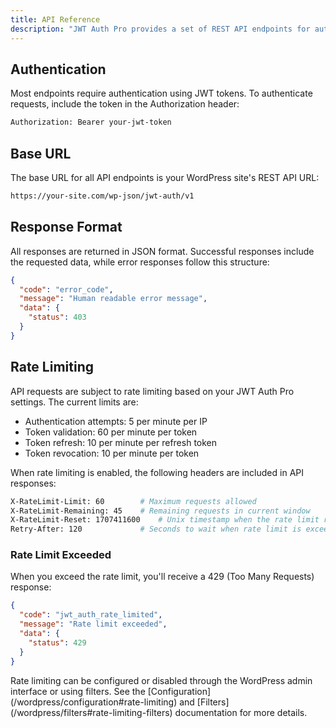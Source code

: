 ```yaml
---
title: API Reference
description: "JWT Auth Pro provides a set of REST API endpoints for authentication and token management. All endpoints are accessible under the `/wp-json/jwt-auth/v1` namespace."
---
```


## Authentication

Most endpoints require authentication using JWT tokens. To authenticate requests, include the token in the Authorization header:

```bash
Authorization: Bearer your-jwt-token
```

## Base URL

The base URL for all API endpoints is your WordPress site's REST API URL:

```bash
https://your-site.com/wp-json/jwt-auth/v1
```

## Response Format

All responses are returned in JSON format. Successful responses include the requested data, while error responses follow this structure:

```json
{
  "code": "error_code",
  "message": "Human readable error message",
  "data": {
    "status": 403
  }
}
```

## Rate Limiting

API requests are subject to rate limiting based on your JWT Auth Pro settings. The current limits are:

- Authentication attempts: 5 per minute per IP
- Token validation: 60 per minute per token
- Token refresh: 10 per minute per refresh token
- Token revocation: 10 per minute per token

When rate limiting is enabled, the following headers are included in API responses:

```bash
X-RateLimit-Limit: 60        # Maximum requests allowed
X-RateLimit-Remaining: 45    # Remaining requests in current window
X-RateLimit-Reset: 1707411600    # Unix timestamp when the rate limit resets
Retry-After: 120             # Seconds to wait when rate limit is exceeded (only on 429 responses)
```

### Rate Limit Exceeded

When you exceed the rate limit, you'll receive a 429 (Too Many Requests) response:

```json
{
  "code": "jwt_auth_rate_limited",
  "message": "Rate limit exceeded",
  "data": {
    "status": 429
  }
}
```

<Note>
  Rate limiting can be configured or disabled through the WordPress admin interface or using filters. See the [Configuration](/wordpress/configuration#rate-limiting) and [Filters](/wordpress/filters#rate-limiting-filters) documentation for more details.
</Note>
